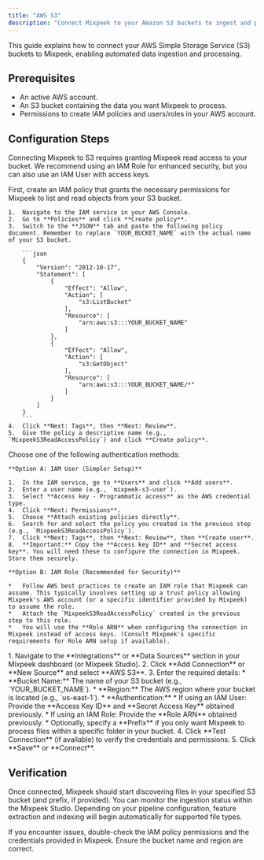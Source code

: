 ```yaml
---
title: "AWS S3"
description: "Connect Mixpeek to your Amazon S3 buckets to ingest and process your data."
---
```


<Note>
  This guide explains how to connect your AWS Simple Storage Service (S3) buckets to Mixpeek, enabling automated data ingestion and processing.
</Note>

## Prerequisites

*   An active AWS account.
*   An S3 bucket containing the data you want Mixpeek to process.
*   Permissions to create IAM policies and users/roles in your AWS account.

## Configuration Steps

Connecting Mixpeek to S3 requires granting Mixpeek read access to your bucket. We recommend using an IAM Role for enhanced security, but you can also use an IAM User with access keys.

<Steps>
  <Step title="Create IAM Policy">
    First, create an IAM policy that grants the necessary permissions for Mixpeek to list and read objects from your S3 bucket.

    1.  Navigate to the IAM service in your AWS Console.
    2.  Go to **Policies** and click **Create policy**.
    3.  Switch to the **JSON** tab and paste the following policy document. Remember to replace `YOUR_BUCKET_NAME` with the actual name of your S3 bucket.

        ```json
        {
            "Version": "2012-10-17",
            "Statement": [
                {
                    "Effect": "Allow",
                    "Action": [
                        "s3:ListBucket"
                    ],
                    "Resource": [
                        "arn:aws:s3:::YOUR_BUCKET_NAME"
                    ]
                },
                {
                    "Effect": "Allow",
                    "Action": [
                        "s3:GetObject"
                    ],
                    "Resource": [
                        "arn:aws:s3:::YOUR_BUCKET_NAME/*"
                    ]
                }
            ]
        }
        ```
    4.  Click **Next: Tags**, then **Next: Review**.
    5.  Give the policy a descriptive name (e.g., `MixpeekS3ReadAccessPolicy`) and click **Create policy**.
  </Step>

  <Step title="Create IAM User or Role">
    Choose one of the following authentication methods:

    **Option A: IAM User (Simpler Setup)**

    1.  In the IAM service, go to **Users** and click **Add users**.
    2.  Enter a user name (e.g., `mixpeek-s3-user`).
    3.  Select **Access key - Programmatic access** as the AWS credential type.
    4.  Click **Next: Permissions**.
    5.  Choose **Attach existing policies directly**.
    6.  Search for and select the policy you created in the previous step (e.g., `MixpeekS3ReadAccessPolicy`).
    7.  Click **Next: Tags**, then **Next: Review**, then **Create user**.
    8.  **Important:** Copy the **Access key ID** and **Secret access key**. You will need these to configure the connection in Mixpeek. Store them securely.

    **Option B: IAM Role (Recommended for Security)**

    *   Follow AWS best practices to create an IAM role that Mixpeek can assume. This typically involves setting up a trust policy allowing Mixpeek's AWS account (or a specific identifier provided by Mixpeek) to assume the role.
    *   Attach the `MixpeekS3ReadAccessPolicy` created in the previous step to this role.
    *   You will use the **Role ARN** when configuring the connection in Mixpeek instead of access keys. (Consult Mixpeek's specific requirements for Role ARN setup if available).
  </Step>

  <Step title="Add S3 Connection in Mixpeek">
    1.  Navigate to the **Integrations** or **Data Sources** section in your Mixpeek dashboard (or Mixpeek Studio).
    2.  Click **Add Connection** or **New Source** and select **AWS S3**.
    3.  Enter the required details:
        *   **Bucket Name:** The name of your S3 bucket (e.g., `YOUR_BUCKET_NAME`).
        *   **Region:** The AWS region where your bucket is located (e.g., `us-east-1`).
        *   **Authentication:**
            *   If using an IAM User: Provide the **Access Key ID** and **Secret Access Key** obtained previously.
            *   If using an IAM Role: Provide the **Role ARN** obtained previously.
        *   Optionally, specify a **Prefix** if you only want Mixpeek to process files within a specific folder in your bucket.
    4.  Click **Test Connection** (if available) to verify the credentials and permissions.
    5.  Click **Save** or **Connect**.
  </Step>
</Steps>

## Verification

Once connected, Mixpeek should start discovering files in your specified S3 bucket (and prefix, if provided). You can monitor the ingestion status within the Mixpeek Studio. Depending on your pipeline configuration, feature extraction and indexing will begin automatically for supported file types.

If you encounter issues, double-check the IAM policy permissions and the credentials provided in Mixpeek. Ensure the bucket name and region are correct.